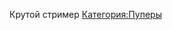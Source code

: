 {{Пупер
|title1=/gfoint
|image1=[[Файл:Gfoint.jpg|thumb|200px]]
|имя_фамилия=Игорь Кульминский
|image2=[[Файл:Игорь_Кульминский.jpg|thumb|200px]]
|сферы_творчества=RYTP
|город=Москва
|когда_начал=2011 год
|канал=[https://www.youtube.com/gfoint YouTube]
|соцсети=[https://vk.com/gfoint Страница Вк]
[https://vk.com/gfoint_pub Группа ВК]
}}

Крутой стример
[[Категория:Пуперы]]